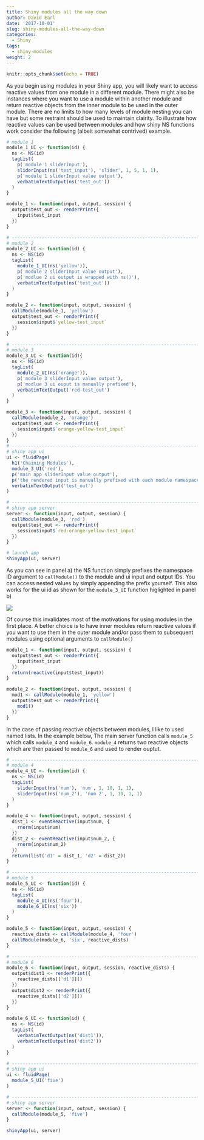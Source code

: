 ```yaml
---
title: Shiny modules all the way down
author: David Earl
date: '2017-10-01'
slug: shiny-modules-all-the-way-down
categories:
  - Shiny
tags:
  - shiny-modules
weight: 2
---
```


```r
knitr::opts_chunk$set(echo = TRUE)
```

As you begin using modules in your Shiny app, you will likely want to access 
reactive values from one module in a different module. There might also be 
instances where you want to use a module within another module and return 
reactive objects from the inner module to be used in the outer module. There
are no limits to how many levels of module nesting you can have but some 
restraint should be used to maintain clairity. To illustrate how reactive values
can be used between modules and how shiny NS functions work consider the 
following (albeit somewhat contrived) example.

```r
# module 1
module_1_UI <- function(id) {
  ns <- NS(id)
  tagList(
    p('module 1 sliderInput'),
    sliderInput(ns('test_input'), 'slider', 1, 5, 1, 1),
    p('module 1 sliderInput value output'),
    verbatimTextOutput(ns('test_out'))
  )
}

module_1 <- function(input, output, session) {
  output$test_out <- renderPrint({
    input$test_input
  }) 
}

# ------------------------------------------------------------------------------
# module 2
module_2_UI <- function(id) {
  ns <- NS(id)
  tagList(
    module_1_UI(ns('yellow')),
    p('module 2 sliderInput value output'),
    p('modlue 2 ui output is wrapped with ns()'),
    verbatimTextOutput(ns('test_out'))
  )
}

module_2 <- function(input, output, session) {
  callModule(module_1, 'yellow')
  output$test_out <- renderPrint({
    session$input$`yellow-test_input`
  }) 
}

# ------------------------------------------------------------------------------
# module 3
module_3_UI <- function(id){
  ns <- NS(id)
  tagList(
    module_2_UI(ns('orange')),
    p('module 3 sliderInput value output'),
    p('modlue 3 ui ouput is manually prefixed'),
    verbatimTextOutput('red-test_out')
  )
}

module_3 <- function(input, output, session) {
  callModule(module_2, 'orange')
  output$test_out <- renderPrint({
    session$input$`orange-yellow-test_input`
  }) 
}
# ------------------------------------------------------------------------------
# shiny app ui
ui <- fluidPage(
  h1('Chaining Modules'),
  module_3_UI('red'),
  p('main app sliderInput value output'),
  p('the rendered input is manually prefixed with each module namespace'),
  verbatimTextOutput('test_out')
)

# ------------------------------------------------------------------------------
# shiny app server
server <- function(input, output, session) {
  callModule(module_3, 'red')
  output$test_out <- renderPrint({
    session$input$`red-orange-yellow-test_input`
  })
}

# launch app
shinyApp(ui, server)
```

As you can see in panel a) the NS function simply prefixes the namespace ID 
argument to `callModule()` to the module and ui input and output IDs.  You can 
access nested values by simply appending the prefix yourself. This also works 
for the ui id as shown for the `module_3_UI` function higlighted in panel b)

![](/img/portfolio/nested_modules.png) 

Of course this invalidates most of the motivations for using modules in the 
first place.  A better choice is to have inner modules return reactive values 
if you want to use them in the outer module and/or pass them to subsequent 
modules using optional arguments to `callModule()`

```r
module_1 <- function(input, output, session) {
  output$test_out <- renderPrint({
    input$test_input
  })
  return(reactive(input$test_input))
}

module_2 <- function(input, output, session) {
  mod1 <- callModule(module_1, 'yellow')
  output$test_out <- renderPrint({
    mod1()
  })
}
```

In the case of passing reactive objects between modules, I like to used named
lists. In the example below, The main server function calls `module_5` which 
calls `module_4` and `module_6`.  `module_4` returns two reactive objects which 
are then passed to `module_6` and used to render ouptut. 

```r
# ------------------------------------------------------------------------------
# module 4
module_4_UI <- function(id) {
  ns <- NS(id)
  tagList(
    sliderInput(ns('num'), 'num', 1, 10, 1, 1),
    sliderInput(ns('num_2'), 'num 2', 1, 10, 1, 1)
  )
}

module_4 <- function(input, output, session) {
  dist_1 <- eventReactive(input$num, {
    rnorm(input$num)
  })
  dist_2 <- eventReactive(input$num_2, {
    rnorm(input$num_2)
  })
  return(list('d1' = dist_1, 'd2' = dist_2))
}

# ------------------------------------------------------------------------------
# module 5
module_5_UI <- function(id) {
  ns <- NS(id)
  tagList(
    module_4_UI(ns('four')),
    module_6_UI(ns('six'))
  )
}

module_5 <- function(input, output, session) {
  reactive_dists <- callModule(module_4, 'four')
  callModule(module_6, 'six', reactive_dists)
}

# ------------------------------------------------------------------------------
# module 6
module_6 <- function(input, output, session, reactive_dists) {
  output$dist1 <- renderPrint({
    reactive_dists[['d1']]()
  })
  output$dist2 <- renderPrint({
    reactive_dists[['d2']]()
  })
}

module_6_UI <- function(id) {
  ns <- NS(id)
  tagList(
    verbatimTextOutput(ns('dist1')),
    verbatimTextOutput(ns('dist2'))
  )
}

# ------------------------------------------------------------------------------
# shiny app ui
ui <- fluidPage(
  module_5_UI('five')
)

# ------------------------------------------------------------------------------
# shiny app server
server <- function(input, output, session) {
  callModule(module_5, 'five')
}

shinyApp(ui, server)
```